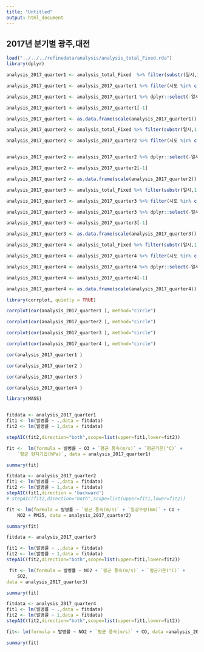 ```yaml
---
title: "Untitled"
output: html_document
---
```


##  2017년 분기별 광주,대전

```r

load("../../../refinedata/analysis/analysis_total_Fixed.rda")
library(dplyr)


```

```r

analysis_2017_quarter1 <- analysis_total_Fixed  %>% filter(substr(일시,1,7)=='2016-12'|substr(일시,1,7)=='2017-01'|substr(일시,1,7)=='2017-02')

analysis_2017_quarter1 <- analysis_2017_quarter1 %>% filter(시도 %in% c("광주","대전")) 

analysis_2017_quarter1 <- analysis_2017_quarter1 %>% dplyr::select(-일시,-시도,-년도,-인구수,-`최다풍향(16방위)`,-발생건수, -`일 최심신적설(cm)`,-`강수 계속시간(hr)`,-`최고기온(°C)`,-`최저기온(°C)`)

analysis_2017_quarter1 <- analysis_2017_quarter1[-1]

analysis_2017_quarter1 <- as.data.frame(scale(analysis_2017_quarter1))


```


```r

analysis_2017_quarter2 <- analysis_total_Fixed %>% filter(substr(일시,1,7)=='2017-03'|substr(일시,1,7)=='2017-04'|substr(일시,1,7)=='2017-05')

analysis_2017_quarter2 <- analysis_2017_quarter2 %>% filter(시도 %in% c("광주","대전")) 


analysis_2017_quarter2 <- analysis_2017_quarter2 %>% dplyr::select(-일시,-시도,-년도,-인구수,-`최다풍향(16방위)`,-발생건수, -`일 최심신적설(cm)`,-`강수 계속시간(hr)`,-`최고기온(°C)`,-`최저기온(°C)`)

analysis_2017_quarter2 <- analysis_2017_quarter2[-1]

analysis_2017_quarter2 <- as.data.frame(scale(analysis_2017_quarter2))

```


```r

analysis_2017_quarter3 <- analysis_total_Fixed %>% filter(substr(일시,1,7)=='2017-06'|substr(일시,1,7)=='2017-07'|substr(일시,1,7)=='2017-08')

analysis_2017_quarter3 <- analysis_2017_quarter3 %>% filter(시도 %in% c("광주","대전"))

analysis_2017_quarter3 <- analysis_2017_quarter3 %>% dplyr::select(-일시,-시도,-년도,-인구수,-`최다풍향(16방위)`,-발생건수, -`일 최심신적설(cm)`,-`강수 계속시간(hr)`,-`최고기온(°C)`,-`최저기온(°C)`)

analysis_2017_quarter3 <- analysis_2017_quarter3[-1]

analysis_2017_quarter3 <- as.data.frame(scale(analysis_2017_quarter3))

```


```r

analysis_2017_quarter4 <- analysis_total_Fixed %>% filter(substr(일시,1,7)=='2017-09'|substr(일시,1,7)=='2017-10'|substr(일시,1,7)=='2017-11')

analysis_2017_quarter4 <- analysis_2017_quarter4 %>% filter(시도 %in% c("광주","대전")) 

analysis_2017_quarter4 <- analysis_2017_quarter4 %>% dplyr::select(-일시,-시도,-년도,-인구수,-`최다풍향(16방위)`,-발생건수, -`일 최심신적설(cm)`,-`강수 계속시간(hr)`,-`최고기온(°C)`,-`최저기온(°C)`)

analysis_2017_quarter4 <- analysis_2017_quarter4[-1]

analysis_2017_quarter4 <- as.data.frame(scale(analysis_2017_quarter4))

```



```r

library(corrplot, quietly = TRUE)

corrplot(cor(analysis_2017_quarter1 ), method="circle")

```


```r
corrplot(cor(analysis_2017_quarter2 ), method="circle")

```


```r
corrplot(cor(analysis_2017_quarter3 ), method="circle")

```


```r
corrplot(cor(analysis_2017_quarter4 ), method="circle")

```

```r
cor(analysis_2017_quarter1 )

```


```r
cor(analysis_2017_quarter2 )

```

```r
cor(analysis_2017_quarter3 )

```

```r
cor(analysis_2017_quarter4 )

```


```r

library(MASS)


fitdata <- analysis_2017_quarter1
fit1 <- lm(발병률 ~ .,data = fitdata)
fit2 <- lm(발병률 ~ 1,data = fitdata)

stepAIC(fit2,direction="both",scope=list(upper=fit1,lower=fit2))

```

```r
fit <-  lm(formula = 발병률 ~ O3 + `평균 풍속(m/s)` + `평균기온(°C)` + 
    `평균 현지기압(hPa)`, data = analysis_2017_quarter1)

summary(fit)

```



```r
fitdata <- analysis_2017_quarter2
fit1 <- lm(발병률 ~ .,data = fitdata)
fit2 <- lm(발병률 ~ 1,data = fitdata)
stepAIC(fit1,direction = 'backward')
# stepAIC(fit2,direction="both",scope=list(upper=fit1,lower=fit2))

```

```r
fit <- lm(formula = 발병률 ~ `평균 풍속(m/s)` + `일강수량(mm)` + CO + 
    NO2 + PM25, data = analysis_2017_quarter2)

summary(fit)

```


```r
fitdata <- analysis_2017_quarter3

fit1 <- lm(발병률 ~ .,data = fitdata)
fit2 <- lm(발병률 ~ 1,data = fitdata)
stepAIC(fit2,direction="both",scope=list(upper=fit1,lower=fit2))

```

```r
 fit <- lm(formula = 발병률 ~ NO2 + `평균 풍속(m/s)` + `평균기온(°C)` + 
    SO2, 
data = analysis_2017_quarter3)

summary(fit)

```


```r
fitdata <- analysis_2017_quarter4
fit1 <- lm(발병률 ~ .,data = fitdata)
fit2 <- lm(발병률 ~ 1,data = fitdata)
stepAIC(fit2,direction="both",scope=list(upper=fit1,lower=fit2))

```

```r
fit<- lm(formula = 발병률 ~ NO2 + `평균 풍속(m/s)` + CO, data =analysis_2017_quarter4)

summary(fit)

```